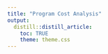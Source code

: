 ```yaml
---
title: "Program Cost Analysis"
output:
  distill::distill_article:
    toc: TRUE
    theme: theme.css
---
```


